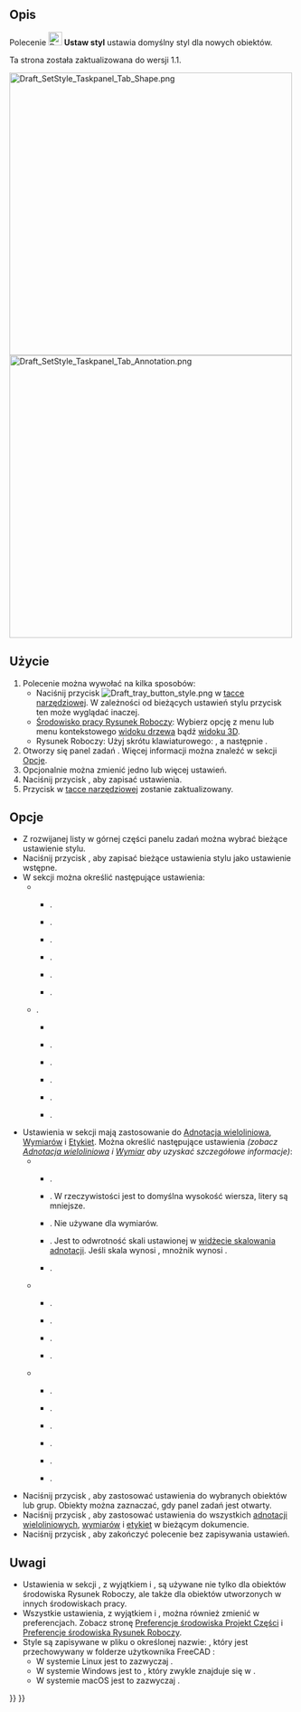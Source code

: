 <languages/>

{{Docnav/pl
|[[Draft_SelectPlane/pl|Wybór płaszczyzny roboczej]]
|[[Draft_ToggleConstructionMode/pl|Przełącz tryb konstrukcyjny]]
|[[Draft_Workbench/pl|środowisko pracy Rysunek Roboczy]]
|IconL=Draft_SelectPlane.svg
|IconR=Draft_ToggleConstructionMode.svg
|IconC=Workbench_Draft.svg
}}

{{GuiCommand/pl
|Name=Draft SetStyle
|Name/pl=Rysunek Roboczy: Ustaw styl
|MenuLocation=Narzędzia → Ustaw styl
|Workbenches=[[Draft_Workbench/pl|Rysunek Roboczy]], [[BIM_Workbench/pl|BIM]]
|Shortcut=Rysunek Roboczy: {{KEY|S}} {{KEY|S}}
|Version=0.19
|SeeAlso=[[Draft_AnnotationStyleEditor/pl|Edytor stylu opisu]], [[Draft_ApplyStyle/pl|Zastosuj bieżący styl]]
}}

<span id="Description"></span>
==Opis==

Polecenie [[Image:Draft_SetStyle.svg|24px]] '''Ustaw styl''' ustawia domyślny styl dla nowych obiektów.

Ta strona została zaktualizowana do wersji 1.1.

[[Image:Draft_SetStyle_Taskpanel_Tab_Shape.png|x500px]] [[Image:Draft_SetStyle_Taskpanel_Tab_Annotation.png|x500px]]
{{Caption|Dwie zakładki ({{Version/pl|1.0}}) panelu zadań ustawień stylu}}

<span id="Usage"></span>
==Użycie==

# Polecenie można wywołać na kilka sposobów:
#* Naciśnij przycisk [[Image:Draft_tray_button_style.png]] w [[Draft_Tray/pl|tacce narzędziowej]]. W zależności od bieżących ustawień stylu przycisk ten może wyglądać inaczej.
#* [[Draft_Workbench/pl|Środowisko pracy Rysunek Roboczy]]: Wybierz opcję {{MenuCommand|Narzędzia → [[Image:Draft_SetStyle.svg|16px]] Ustaw styl}} z menu lub menu kontekstowego [[Tree_view/pl|widoku drzewa]] bądź [[3D_view/pl|widoku 3D]].
#* Rysunek Roboczy: Użyj skrótu klawiaturowego: {{KEY|S}}, a następnie {{KEY|S}}.
# Otworzy się panel zadań {{MenuCommand|Ustawienia stylu}}. Więcej informacji można znaleźć w sekcji [[#Opcje|Opcje]].
# Opcjonalnie można zmienić jedno lub więcej ustawień.
# Naciśnij przycisk {{Button|OK}}, aby zapisać ustawienia.
# Przycisk w [[Draft_Tray/pl|tacce narzędziowej]] zostanie zaktualizowany.

<span id="Options"></span>
==Opcje==

<div class="mw-translate-fuzzy">
* Z rozwijanej listy w górnej części panelu zadań można wybrać bieżące ustawienie stylu.
* Naciśnij przycisk {{Button|[[Image:Document-save.svg|16px]]}}, aby zapisać bieżące ustawienia stylu jako ustawienie wstępne.
* W sekcji {{MenuCommand|Kształty}} można określić następujące ustawienia:
** {{MenuCommand|Wygląd kształtu}}
*** {{MenuCommand|Kolor kształtu}}.
*** {{MenuCommand|Kolor kształtu otoczenia}}. {{Version/pl|1.0}}
*** {{MenuCommand|Kolor kształtu emisyjny}}. {{Version/pl|1.0}}
*** {{MenuCommand|Kolor kształtu lustrzany}}. {{Version/pl|1.0}}
*** {{MenuCommand|Przezroczystość}}.
*** {{MenuCommand|Połysk kształtu}}. {{Version/pl|1.0}}
** {{MenuCommand|Inne}}.
*** {{MenuCommand|Kolor linii}}
*** {{MenuCommand|Szerokość linii}}.
*** {{MenuCommand|Kolor punktu}}. {{Version/pl|1.0}}
*** {{MenuCommand|Rozmiar punktu}}. {{Version/pl|1.0}}
*** {{MenuCommand|Styl kreślenia}}.
*** {{MenuCommand|Tryb wyświetlania}}.
* Ustawienia w sekcji {{MenuCommand|Adnotacje}} mają zastosowanie do [[Draft_Text|Adnotacja wieloliniowa]], [[Draft_Dimension|Wymiarów]] i [[Draft_Label|Etykiet]]. Można określić następujące ustawienia ''(zobacz [[Draft_Text#Widok|Adnotacja wieloliniowa]] i [[Draft_Dimension/pl#Widok|Wymiar]] aby uzyskać szczegółowe informacje)'':
** {{MenuCommand|Teksty}}
*** {{MenuCommand|Nazwa czcionki}}.
*** {{MenuCommand|Rozmiar czcionki}}. W rzeczywistości jest to domyślna wysokość wiersza, litery są mniejsze.
*** {{MenuCommand|Odstępy między wierszami}}. Nie używane dla wymiarów.
*** {{MenuCommand|Mnożnik skali}}. Jest to odwrotność skali ustawionej w [[Draft_annotation_scale_widget/pl|widżecie skalowania adnotacji]]. Jeśli skala wynosi {{value|1:100}}, mnożnik wynosi {{Value|100}}. {{Version/pl|1.0}}
*** {{MenuCommand|Kolor tekstu}}.
** {{MenuCommand|Linie i strzałki}}
*** {{MenuCommand|Szerokość linii}}. {{Version/pl|1.0}}
*** {{MenuCommand|Styl strzałki}}.
*** {{MenuCommand|Rozmiar strzałki}}.
*** {{MenuCommand|Kolor linii i strzałek}}. {{Version/pl|1.0}}
** {{MenuCommand|Wymiary}}
*** {{MenuCommand|Wyświetlaj jednostki}}.
*** {{MenuCommand|Zastępuj jednostki}}.
*** {{MenuCommand|Przedłużenie wymiaru}}. {{Version/pl|0.21}}
*** {{MenuCommand|Linie pomocnicze}}. {{Version/pl|0.21}}
*** {{MenuCommand|Przedłużenie linii pomocniczych}}. {{Version/pl|0.21}}
*** {{MenuCommand|Odstępy w tekście}}.
* Naciśnij przycisk {{Button|[[Image:Draft_SetStyle.svg|16px]] Zaznaczone}}, aby zastosować ustawienia do wybranych obiektów lub grup. Obiekty można zaznaczać, gdy panel zadań jest otwarty.
* Naciśnij przycisk {{Button|[[Image:Draft_Text.svg|16px]] Adnotacje}}, aby zastosować ustawienia do wszystkich [[Draft_Text/pl|adnotacji wieloliniowych]], [[Draft_Dimension/pl|wymiarów]] i [[Draft_Label/pl|etykiet]] w bieżącym dokumencie. {{Version/pl|0.21}}
* Naciśnij przycisk {{Button|Anuluj}}, aby zakończyć polecenie bez zapisywania ustawień.
</div>

<span id="Notes"></span>
==Uwagi==

* Ustawienia w sekcji {{MenuCommand|Kształt}}, z wyjątkiem {{MenuCommand|Styl rysowania}} i {{MenuCommand|Tryb wyświetlania}}, są używane nie tylko dla obiektów środowiska Rysunek Roboczy, ale także dla obiektów utworzonych w innych środowiskach pracy.
* Wszystkie ustawienia, z wyjątkiem {{MenuCommand|Styl rysowania}} i {{MenuCommand|Tryb wyświetlania}}, można również zmienić w preferencjach. Zobacz stronę [[PartDesign_Preferences/pl#Wygląd_kształtu|Preferencje środowiska Projekt Części]] i [[Draft_Preferences/pl#Teksty_i_wymiary|Preferencje środowiska Rysunek Roboczy]].
* Style są zapisywane w pliku o określonej nazwie: {{FileName|StylePresets.json}}, który jest przechowywany w folderze użytkownika FreeCAD {{FileName|Draft}}:
** W systemie Linux jest to zazwyczaj {{FileName|/home/<nazwa_użytkownika>/.local/share/FreeCAD/Draft/}}.
** W systemie Windows jest to {{FileName|%APPDATA%\FreeCAD\Draft\}}, który zwykle znajduje się w {{FileName|C:\Users\<nazwa_użytkownika>\Appdata\Roaming\FreeCAD\Draft\}}.
** W systemie macOS jest to zazwyczaj {{FileName|/Users/<nazwa_użytkownika>/Library/Preferences/FreeCAD/Draft/}}.


{{Docnav/pl
|[[Draft_SelectPlane/pl|Wybór płaszczyzny roboczej]]
|[[Draft_ToggleConstructionMode/pl|Przełącz tryb konstrukcyjny]]
|[[Draft_Workbench/pl|środowisko pracy Rysunek Roboczy]]
|IconL=Draft_SelectPlane.svg
|IconR=Draft_ToggleConstructionMode.svg
|IconC=Workbench_Draft.svg
}}

{{Draft Tools navi{{#translation:}}}}
{{Userdocnavi{{#translation:}}}}